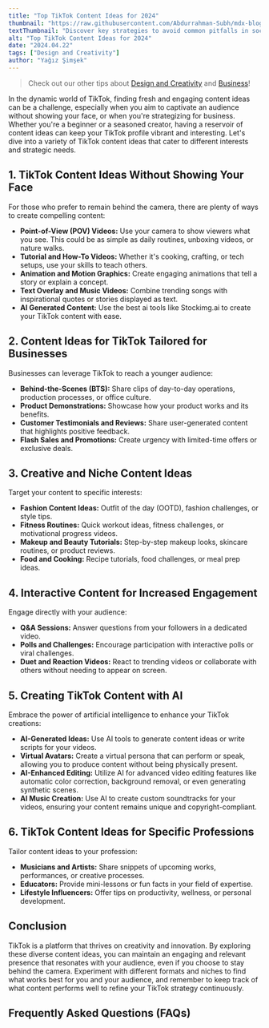 ```yaml
---
title: "Top TikTok Content Ideas for 2024"
thumbnail: "https://raw.githubusercontent.com/Abdurrahman-Subh/mdx-blog/main/images/tiktok-girl.png"
textThumbnail: "Discover key strategies to avoid common pitfalls in social media content creation. This guide offers practical tips to enhance your strategy, engage your audience, and optimize content across platforms like TikTok, Facebook, LinkedIn, Twitter, and Instagram. Learn how to effectively use AI tools for creating personalized, engaging social media content."
alt: "Top TikTok Content Ideas for 2024"
date: "2024.04.22"
tags: ["Design and Creativity"]
author: "Yağız Şimşek"
---
```


<CustomImage
    src="https://raw.githubusercontent.com/Abdurrahman-Subh/mdx-blog/main/images/tiktok-girl.png"
    alt="Top TikTok Content Ideas for 2024"
/>

> Check out our other tips about [Design and Creativity](https://stockimg.ai/blog/design-and-creativity) and [Business](https://stockimg.ai/blog/business)!

In the dynamic world of TikTok, finding fresh and engaging content ideas can be a challenge, especially when you aim to captivate an audience without showing your face, or when you're strategizing for business. Whether you're a beginner or a seasoned creator, having a reservoir of content ideas can keep your TikTok profile vibrant and interesting. Let's dive into a variety of TikTok content ideas that cater to different interests and strategic needs.

## 1. **TikTok Content Ideas Without Showing Your Face**

<CustomImage
    src="https://media.stockimg.ai/image/ATB19ms2FoCu.png"
    alt="couple dancing, silhouette"
/>

For those who prefer to remain behind the camera, there are plenty of ways to create compelling content:

- **Point-of-View (POV) Videos:** Use your camera to show viewers what you see. This could be as simple as daily routines, unboxing videos, or nature walks.
- **Tutorial and How-To Videos:** Whether it's cooking, crafting, or tech setups, use your skills to teach others.
- **Animation and Motion Graphics:** Create engaging animations that tell a story or explain a concept.
- **Text Overlay and Music Videos:** Combine trending songs with inspirational quotes or stories displayed as text.
- **AI Generated Content:** Use the best ai tools like Stockimg.ai to create your TikTok content with ease.

## 2. **Content Ideas for TikTok Tailored for Businesses**

<CustomImage
    src="https://raw.githubusercontent.com/Abdurrahman-Subh/mdx-blog/main/images/businesswoman-phone.png"
    alt="a businesswoman checking her phone"
/>

Businesses can leverage TikTok to reach a younger audience:

- **Behind-the-Scenes (BTS):** Share clips of day-to-day operations, production processes, or office culture.
- **Product Demonstrations:** Showcase how your product works and its benefits.
- **Customer Testimonials and Reviews:** Share user-generated content that highlights positive feedback.
- **Flash Sales and Promotions:** Create urgency with limited-time offers or exclusive deals.

## 3. **Creative and Niche Content Ideas**

<CustomImage
    src="https://media.stockimg.ai/image/tE2AFg8pxsZl.png"
    alt="makeup elements, such as lipsticks, eyeshadows, and brushes, without depicting the actual face of a woman"
/>

Target your content to specific interests:

- **Fashion Content Ideas:** Outfit of the day (OOTD), fashion challenges, or style tips.
- **Fitness Routines:** Quick workout ideas, fitness challenges, or motivational progress videos.
- **Makeup and Beauty Tutorials:** Step-by-step makeup looks, skincare routines, or product reviews.
- **Food and Cooking:** Recipe tutorials, food challenges, or meal prep ideas.

## 4. **Interactive Content for Increased Engagement**

<CustomImage
    src="https://raw.githubusercontent.com/Abdurrahman-Subh/mdx-blog/main/images/tiktok-girl2.png"
    alt="tiktok girl doing Q&A sessions with her auidence online"
/>

Engage directly with your audience:

- **Q&A Sessions:** Answer questions from your followers in a dedicated video.
- **Polls and Challenges:** Encourage participation with interactive polls or viral challenges.
- **Duet and Reaction Videos:** React to trending videos or collaborate with others without needing to appear on screen.

## 5. **Creating TikTok Content with AI**

<CustomImage
    src="https://media.stockimg.ai/image/cDiAnj_294kY.png"
    alt="ai tiktok content example"
/>

Embrace the power of artificial intelligence to enhance your TikTok creations:

- **AI-Generated Ideas:** Use AI tools to generate content ideas or write scripts for your videos.
- **Virtual Avatars:** Create a virtual persona that can perform or speak, allowing you to produce content without being physically present.
- **AI-Enhanced Editing:** Utilize AI for advanced video editing features like automatic color correction, background removal, or even generating synthetic scenes.
- **AI Music Creation:** Use AI to create custom soundtracks for your videos, ensuring your content remains unique and copyright-compliant.

## 6. **TikTok Content Ideas for Specific Professions**

<CustomImage
    src="https://raw.githubusercontent.com/Abdurrahman-Subh/mdx-blog/main/images/bass-girl.png"
    alt="a woman with a school uniform playing electrical bass guitar"
/>

Tailor content ideas to your profession:

- **Musicians and Artists:** Share snippets of upcoming works, performances, or creative processes.
- **Educators:** Provide mini-lessons or fun facts in your field of expertise.
- **Lifestyle Influencers:** Offer tips on productivity, wellness, or personal development.

## Conclusion
TikTok is a platform that thrives on creativity and innovation. By exploring these diverse content ideas, you can maintain an engaging and relevant presence that resonates with your audience, even if you choose to stay behind the camera. Experiment with different formats and niches to find what works best for you and your audience, and remember to keep track of what content performs well to refine your TikTok strategy continuously.

## Frequently Asked Questions (FAQs)
